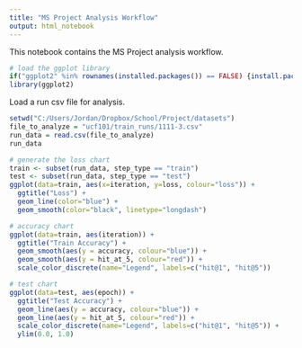 ---
title: "MS Project Analysis Workflow"
output: html_notebook
---

This notebook contains the MS Project analysis workflow.

```{r}
# load the ggplot library
if("ggplot2" %in% rownames(installed.packages()) == FALSE) {install.packages("ggplot2")}
library(ggplot2)
```

Load a run csv file for analysis.
```{r}
setwd("C:/Users/Jordan/Dropbox/School/Project/datasets")
file_to_analyze = "ucf101/train_runs/1111-3.csv"
run_data = read.csv(file_to_analyze)
run_data
```

```{r}
# generate the loss chart
train <- subset(run_data, step_type == "train")
test <- subset(run_data, step_type == "test")
ggplot(data=train, aes(x=iteration, y=loss, colour="loss")) + 
  ggtitle("Loss") +
  geom_line(color="blue") + 
  geom_smooth(color="black", linetype="longdash")

# accuracy chart
ggplot(data=train, aes(iteration)) +
  ggtitle("Train Accuracy") +
  geom_smooth(aes(y = accuracy, colour="blue")) +
  geom_smooth(aes(y = hit_at_5, colour="red")) +
  scale_color_discrete(name="Legend", labels=c("hit@1", "hit@5"))

# test chart
ggplot(data=test, aes(epoch)) +
  ggtitle("Test Accuracy") +
  geom_line(aes(y = accuracy, colour="blue")) +
  geom_line(aes(y = hit_at_5, colour="red")) +
  scale_color_discrete(name="Legend", labels=c("hit@1", "hit@5")) +
  ylim(0.0, 1.0)
```

